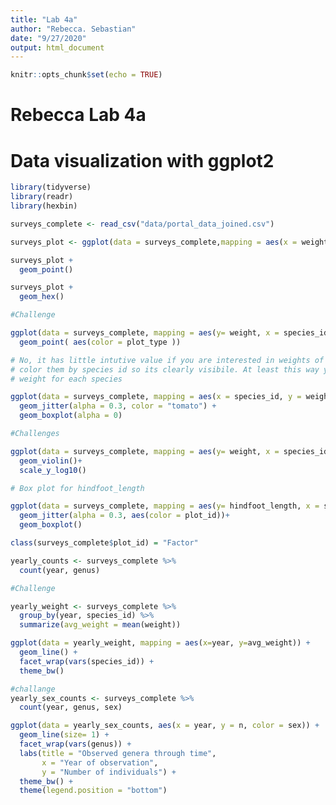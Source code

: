 ```yaml
---
title: "Lab 4a"
author: "Rebecca. Sebastian"
date: "9/27/2020"
output: html_document
---
```


```r
knitr::opts_chunk$set(echo = TRUE)
```

# Rebecca Lab 4a
# Data visualization with ggplot2

```r
library(tidyverse)
library(readr)
library(hexbin)

surveys_complete <- read_csv("data/portal_data_joined.csv")

surveys_plot <- ggplot(data = surveys_complete,mapping = aes(x = weight, y = hindfoot_length)) 

surveys_plot +
  geom_point()

surveys_plot +
  geom_hex()

#Challenge

ggplot(data = surveys_complete, mapping = aes(y= weight, x = species_id))+
  geom_point( aes(color = plot_type ))

# No, it has little intutive value if you are interested in weights of different spp. Its better to 
# color them by species id so its clearly visibile. At least this way you would see the range of 
# weight for each species

ggplot(data = surveys_complete, mapping = aes(x = species_id, y = weight)) +
  geom_jitter(alpha = 0.3, color = "tomato") +
  geom_boxplot(alpha = 0) 

#Challenges

ggplot(data = surveys_complete, mapping = aes(y= weight, x = species_id))+
  geom_violin()+
  scale_y_log10()

# Box plot for hindfoot_length

ggplot(data = surveys_complete, mapping = aes(y= hindfoot_length, x = species_id))+
  geom_jitter(alpha = 0.3, aes(color = plot_id))+
  geom_boxplot()

class(surveys_complete$plot_id) = "Factor"

yearly_counts <- surveys_complete %>%
  count(year, genus)

#Challenge 

yearly_weight <- surveys_complete %>%
  group_by(year, species_id) %>%
  summarize(avg_weight = mean(weight))

ggplot(data = yearly_weight, mapping = aes(x=year, y=avg_weight)) +
  geom_line() +
  facet_wrap(vars(species_id)) +
  theme_bw()

#challange
yearly_sex_counts <- surveys_complete %>%
  count(year, genus, sex)

ggplot(data = yearly_sex_counts, aes(x = year, y = n, color = sex)) +
  geom_line(size= 1) +
  facet_wrap(vars(genus)) +
  labs(title = "Observed genera through time",
       x = "Year of observation",
       y = "Number of individuals") +
  theme_bw() +
  theme(legend.position = "bottom")

```

